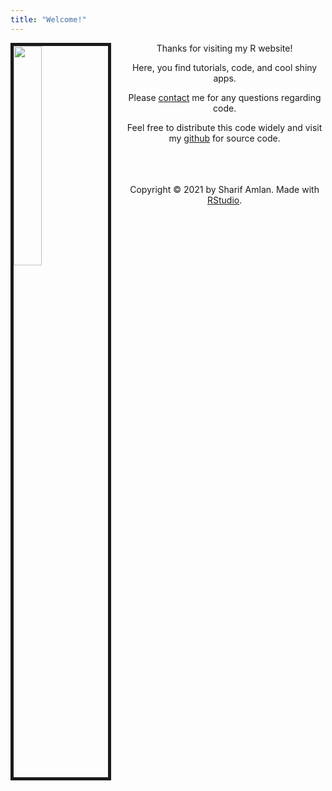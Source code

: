 ```yaml
---
title: "Welcome!"
---
```


<img src="C:/Users/Shari/OneDrive/sharifamlani.github.io/Pictures/Cat Meme.jpg" style="width:30%; border:5px solid; margin-right: 20px" align="left">


  <center>
Thanks for visiting my R website! 

Here, you find tutorials, code, and cool shiny apps.

Please [contact](mailto:samlani@ucdavis.edu) me for any questions regarding code.

Feel free to distribute this code widely and visit my [github](https://github.com/sharifamlani) for source code.
  <center>


<br>
<br/>
<br/>
<p>Copyright &copy; 2021 by Sharif Amlan. Made with [RStudio](https://www.rstudio.com).</p>

<!-- Global site tag (gtag.js) - Google Analytics -->
<script async src="https://www.googletagmanager.com/gtag/js?id=UA-100362112-1"></script>
<script>
  window.dataLayer = window.dataLayer || [];
  function gtag(){dataLayer.push(arguments);}
  gtag('js', new Date());

  gtag('config', 'UA-100362112-1');
</script>